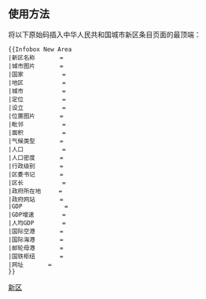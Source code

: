 <noinclude>{{template doc page viewed directly}}</noinclude>
{{Uses Infobox settlement}}
== 使用方法 ==
将以下原始码插入中华人民共和国城市新区条目页面的最顶端：
<pre>
{{Infobox New Area
|新区名称       = 
|城市图片       =
|国家           =
|地区           =
|城市           = 
|定位           = 
|设立           =
|位置图片       = 
|毗邻           =
|面积           = 
|气候类型       =
|人口           = 
|人口密度       = 
|行政级别       =
|区委书记       =
|区长           =
|政府所在地     = 
|政府网站       =
|GDP            = 
|GDP增速        =
|人均GDP        =
|国际空港       = 
|国际海港       =
|邮轮母港       = 
|国铁枢纽       =
|网址       =
}}
</pre>
<includeonly>[[Category:中华人民共和国行政区划信息框模板|新区]]</includeonly>